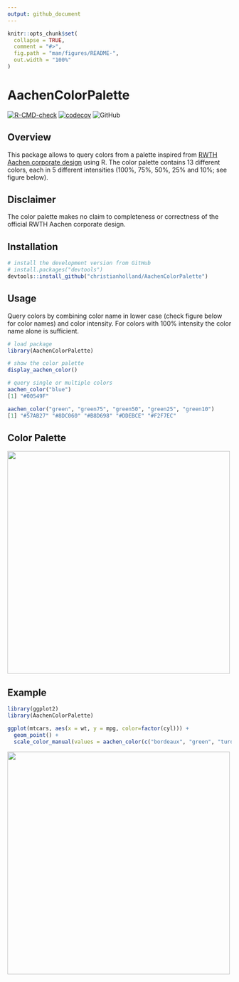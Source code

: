 ```yaml
---
output: github_document
---
```


<!-- README.md is generated from README.Rmd. Please edit that file -->

```r
knitr::opts_chunk$set(
  collapse = TRUE,
  comment = "#>",
  fig.path = "man/figures/README-",
  out.width = "100%"
)
```

# AachenColorPalette

<!-- badges: start -->
[![R-CMD-check](https://github.com/christianholland/AachenColorPalette/workflows/R-CMD-check/badge.svg)](https://github.com/christianholland/AachenColorPalette/actions)
[![codecov](https://codecov.io/gh/christianholland/AachenColorPalette/branch/master/graph/badge.svg)](https://codecov.io/gh/christianholland/AachenColorPalette)
![GitHub](https://img.shields.io/github/license/christianholland/AachenColorPalette)
<!-- badges: end -->

## Overview
This package allows to query colors from a palette inspired from [RWTH Aachen corporate design](http://www9.rwth-aachen.de/global/show_document.asp?id=aaaaaaaaaadpbhq) using R. The color palette contains 13 different colors, each in 5 different intensities (100%, 75%, 50%, 25% and 10%; see figure below). 

## Disclaimer
The color palette makes no claim to completeness or correctness of the official RWTH Aachen corporate design.

## Installation
```r
# install the development version from GitHub
# install.packages("devtools")
devtools::install_github("christianholland/AachenColorPalette")
```

## Usage
Query colors by combining color name in lower case (check figure below for color names) and color intensity. For colors with 100% intensity the color name alone is sufficient.
```r
# load package
library(AachenColorPalette)

# show the color palette
display_aachen_color()

# query single or multiple colors
aachen_color("blue")
[1] "#00549F"

aachen_color("green", "green75", "green50", "green25", "green10")
[1] "#57AB27" "#8DC060" "#B8D698" "#DDEBCE" "#F2F7EC"
```

## Color Palette
<img src='man/figures/aachen_color_palette.png' align="center" height="500" />

## Example
```r
library(ggplot2)
library(AachenColorPalette)

ggplot(mtcars, aes(x = wt, y = mpg, color=factor(cyl))) +
  geom_point() +
  scale_color_manual(values = aachen_color(c("bordeaux", "green", "turquoise")))
```
<img src='man/figures/example_plot.png' align="center" height="500" />
